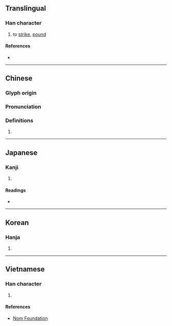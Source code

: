 {{character info/new}}
==Translingual==

===Han character===
{{Han char|rn=64|rad=手|as=12|sn=15|four=58061|canj=QHOR|ids=⿰扌答}}

# {{lb|zh|Cantonese}} to [[strike]], [[pound]]

====References====
* {{Han ref|kx=0454.210|dkj=12711|dj=0804.010|hdz=31960.020|uh=6498|ud=25752|bh=E5BC|bd=58812}}

----

==Chinese==
{{zh-forms}}

===Glyph origin===
{{Han etym}}

===Pronunciation===
{{zh-pron
|m=dā
|c=daap3
|mc=y
|oc=y
|cat=
}}

===Definitions===
{{zh-hanzi}}

# {{rfdef|zh}}

----

==Japanese==

===Kanji===
{{ja-kanji|grade=|rs=手12}}

# {{defn|lang=ja|sort=手12}}

====Readings====
* {{ja-readings|on=[[とう]] (tō)|kun=}}

----

==Korean==

===Hanja===
{{ko-hanja|hangeul=갑|eumhun=|rv=p|mr=p|y=p}}

# {{defn|lang=ko|sort=手12}}

----

==Vietnamese==

===Han character===
{{vi-readings|rs=手12|hanviet=[[ráp]], [[đắp]], [[tháp]], [[thắp]], [[đập]]}}

# {{defn|lang=vi|sort=手12}}

====References====
* [http://nomfoundation.org/common/nom_details.php?codepoint=6498 Nom Foundation]